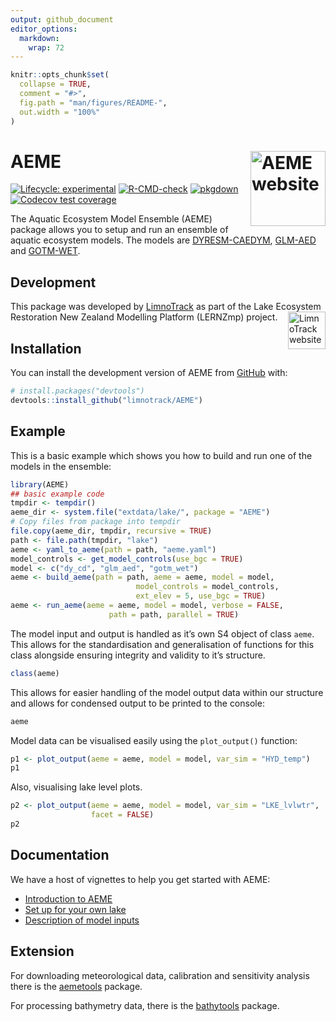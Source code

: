 ```yaml
---
output: github_document
editor_options: 
  markdown: 
    wrap: 72
---
```


<!-- README.md is generated from README.Rmd. Please edit that file -->

```r
knitr::opts_chunk$set(
  collapse = TRUE,
  comment = "#>",
  fig.path = "man/figures/README-",
  out.width = "100%"
)
```

# AEME <a href="https://limnotrack.github.io/AEME/"><img src="man/figures/logo.png" align="right" height="120" alt="AEME website" /></a>

<!-- badges: start -->

[![Lifecycle:
experimental](https://img.shields.io/badge/lifecycle-experimental-orange.svg)](https://lifecycle.r-lib.org/articles/stages.html#experimental)
[![R-CMD-check](https://github.com/limnotrack/AEME/actions/workflows/R-CMD-check.yaml/badge.svg)](https://github.com/limnotrack/AEME/actions/workflows/R-CMD-check.yaml)
[![pkgdown](https://github.com/limnotrack/AEME/actions/workflows/pkgdown.yaml/badge.svg)](https://github.com/limnotrack/AEME/actions/workflows/pkgdown.yaml)
[![Codecov test
coverage](https://codecov.io/gh/limnotrack/AEME/branch/main/graph/badge.svg)](https://app.codecov.io/gh/limnotrack/AEME?branch=main)

<!-- badges: end -->

The Aquatic Ecosystem Model Ensemble (AEME) package allows you to setup
and run an ensemble of aquatic ecosystem models. The models are
[DYRESM-CAEDYM](https://github.com/AquaticEcoDynamics/dy-cd), [GLM-AED](https://aquatic.science.uwa.edu.au/research/models/GLM/) and [GOTM-WET](https://gitlab.com/wateritech-public/waterecosystemstool/wet).

## Development

This package was developed by [LimnoTrack](http://limnotrack.com/) as part of the Lake Ecosystem Restoration New Zealand Modelling Platform (LERNZmp) project. <a href="http://limnotrack.com/"><img src="man/figures/limnotrack_border.jpg" alt="LimnoTrack website" align="right" height="60"/></a>


## Installation

You can install the development version of AEME from
[GitHub](https://github.com/) with:

``` r
# install.packages("devtools")
devtools::install_github("limnotrack/AEME")
```

## Example

This is a basic example which shows you how to build and run one of the
models in the ensemble:

```r
library(AEME)
## basic example code
tmpdir <- tempdir()
aeme_dir <- system.file("extdata/lake/", package = "AEME")
# Copy files from package into tempdir
file.copy(aeme_dir, tmpdir, recursive = TRUE)
path <- file.path(tmpdir, "lake")
aeme <- yaml_to_aeme(path = path, "aeme.yaml")
model_controls <- get_model_controls(use_bgc = TRUE)
model <- c("dy_cd", "glm_aed", "gotm_wet")
aeme <- build_aeme(path = path, aeme = aeme, model = model,
                            model_controls = model_controls,
                            ext_elev = 5, use_bgc = TRUE)
aeme <- run_aeme(aeme = aeme, model = model, verbose = FALSE, 
                      path = path, parallel = TRUE)
```

The model input and output is handled as it's own S4 object of
class `aeme`. This allows for the standardisation and generalisation of
functions for this class alongside ensuring integrity and validity to
it's structure.

```r
class(aeme)
```

This allows for easier handling of the model output data within our
structure and allows for condensed output to be printed to the console:

```r
aeme
```

Model data can be visualised easily using the `plot_output()` function:

```r
p1 <- plot_output(aeme = aeme, model = model, var_sim = "HYD_temp")
p1

```

Also, visualising lake level plots.

```r
p2 <- plot_output(aeme = aeme, model = model, var_sim = "LKE_lvlwtr",
                  facet = FALSE)
p2

```

## Documentation

We have a host of vignettes to help you get started with AEME:

- [Introduction to AEME](https://limnotrack.github.io/AEME/articles/intro-aeme.html)
- [Set up for your own lake](https://limnotrack.github.io/AEME/articles/getting-started.html)
- [Description of model inputs](https://limnotrack.github.io/AEME/articles/aeme-inputs.html)

## Extension

For downloading meteorological data, calibration and sensitivity analysis there 
is the [aemetools](https://limnotrack.github.io/AEME/articles/aeme-inputs.html)
package.

For processing bathymetry data, there is the [bathytools](https://limnotrack.github.io/bathytools/)
package.
